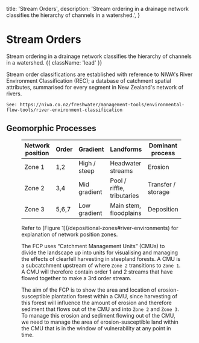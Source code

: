 

  title: 'Stream Orders',
  description:
    'Stream ordering in a drainage network classifies the hierarchy of channels in a watershed.',
}

# Stream Orders

Stream ordering in a drainage network classifies the hierarchy of channels in a watershed. {{ className: 'lead' }}

<Note>
    Stream order classifications are established with reference to NIWA's River Environment Classification (REC); a database of catchment spatial attributes, summarised for every segment in New Zealand's network of rivers.
    
    See: https://niwa.co.nz/freshwater/management-tools/environmental-flow-tools/river-environment-classification
</Note>

## Geomorphic Processes

<Row>
    <Col>
        <Figure src={strahlerClassificationLight} srcDark={strahlerClassificationDark} alt="" caption="Figure 2. Stream order classification. Source: NIWA." />
    </Col>
    <Col>
    </Col>
</Row>

| Network position                  | Order     | Gradient     | Landforms                     | Dominant process  |
|-----------------------------------|-----------|---------------|-------------------------------|--------------------|
| Zone 1                            | 1,2       | High / steep  | Headwater streams             | Erosion            |
| Zone 2                            | 3,4       | Mid gradient  | Pool / riffle, tributaries    | Transfer / storage |
| Zone 3                            | 5,6,7     | Low gradient  | Main stem, floodplains        | Deposition         |

<Note>
    Refer to [Figure 1](/depositional-zones#river-environments) for explanation of network position zones.
</Note>

The FCP uses “Catchment Management Units” (CMUs) to divide the landscape up into units for visualising and managing the effects of clearfell harvesting in steepland forests. A CMU is a subcatchment upstream of where `Zone 2` transitions to `Zone 1`. A CMU will therefore contain order 1 and 2 streams that have flowed together to make a 3rd order stream.  

The aim of the FCP is to show the area and location of erosion-susceptible plantation forest within a CMU, since harvesting of this forest will influence the amount of erosion and therefore sediment that flows out of the CMU and into `Zone 2` and `Zone 3`.  To manage this erosion and sediment flowing out of the CMU, we need to manage the area of erosion-susceptible land within the CMU that is in the window of vulnerability at any point in time.
